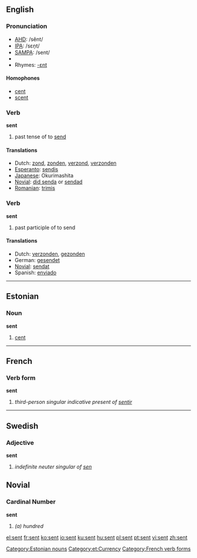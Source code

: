 ==English==

{{rank|themselves|half|certain|269|sent|keep|myself|morning}}

=== Pronunciation ===
* [[w:AHD|AHD]]: /sĕnt/
* [[w:IPA|IPA]]: /sɛn̩t/
* [[w:SAMPA|SAMPA]]: /sent/
*{{audio|en-us-sent.ogg|Audio (US)}}
* Rhymes: [[Rhymes:English:-ɛnt|-ɛnt]]

==== Homophones ====
*[[cent]]
*[[scent]]

=== Verb ===

'''sent'''

# past tense of to [[send]]

==== Translations ====
{{top}}
*Dutch: [[zond]], [[zonden]], [[verzond]], [[verzonden]]
*[[Esperanto]]: [[sendis]]
*[[Japanese]]: Okurimashita
*[[Novial]]: [[did senda]] or [[sendad]]
*[[Romanian]]: [[trimis]]
{{bottom}}

=== Verb ===

'''sent'''

# past participle of to send

==== Translations ====
*Dutch: [[verzonden]], [[gezonden]]
*German: [[gesendet]]
*[[Novial]]: [[sendat]]
*Spanish: [[enviado]]

----
==Estonian==
===Noun===
'''sent'''
#[[cent]]
[[Category:Estonian nouns]]
[[Category:et:Currency]]

----

==French==
===Verb form===
'''sent'''

# ''third-person singular indicative present of [[sentir]]''
[[Category:French verb forms]]
----

==Swedish==
===Adjective===
'''sent'''

#''indefinite neuter singular of [[sen]]''

==Novial==
===Cardinal Number===
'''sent'''

#''(a) hundred''

[[el:sent]]
[[fr:sent]]
[[ko:sent]]
[[io:sent]]
[[ku:sent]]
[[hu:sent]]
[[pl:sent]]
[[pt:sent]]
[[vi:sent]]
[[zh:sent]]